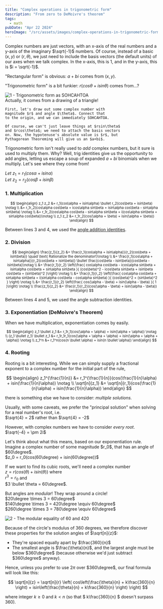 ```yaml
---
title: "Complex operations in trigonometric form"
description: "From zero to DeMoivre's theorem"
tags:
  - math
pubDate: "Apr 22 2024"
heroImage: "/src/assets/images/complex-operations-in-trigonometric-form.jpg"
---
```


Complex numbers are just vectors, with an x-axis of the
real numbers and a y-axis of the imaginary $\sqrt{-1}$
numbers. Of course, instead of a basic $(x,y)$ or $(r, \theta)$,
we just need to include the basis vectors (the default units)
of our axes when we talk complex. In the x-axis, this is $1$, and in the
y-axis, this is $i = \sqrt{-1}$.

"Rectangular form" is obvious: $a+bi$ comes from $(x,y)$.

"Trigonometric form" is a bit funkier: $r(cos\theta + isin\theta)$ comes from...?

<div class="grid grid-cols-2 gap-4">
  <img src="/src/assets/images/complex-operations-in-trigonometric-form-01.svg" alt="1 - Trigonometric form as SOHCAHTOA" class="mx-auto" loading="lazy"/>
  <div>
    Actually, it comes from a drawing of a triangle!

    First, let's draw out some complex number with
    magnitude $r$ and angle $\theta$. Connect that
    to the origin, and we can immediately SOHCAHTOA.

    Of course, we can't just leave things at $rsin\theta$
    and $rcos\theta$; we need to attach the basis vectors
    on. Now, the hypotenuse's absolute value is $r$, but
    Pythagorean Theoreming will give us an $a+bi$.

  </div>
</div>

Trigonometric form isn't really used to _add_ complex
numbers, but it sure is used to multiply them. Why?
Well, trig identities give us the opportunity to
add angles, letting us escape a soup of expanded $a+bi$
binomials when we multiply. Let's see where they come from!

$Let\ z_1 = r_1(cos\alpha+isin\alpha)$  
$Let\ z_2 = r_2(cos\beta+isin\beta)$

### 1. Multiplication

<small>

$$
\begin{align}
z_1 z_2 &= r_1(cos\alpha + isin\alpha) \bullet r_2(cos\beta + isin\beta) \notag \\
  &= r_1r_2(cos\alpha cos\beta + icos\alpha sin\beta + isin\alpha cos\beta - sin\alpha sin\beta) \notag \\
  &= r_1r_2(cos\alpha cos\beta - sin\alpha sin\beta + i(cos\alpha sin\beta + sin\alpha cos\beta))\notag \\
z_1 z_2 &= r_1r_2(cos(\alpha + \beta) + isin(\alpha + \beta))
\end{align}
$$

</small>

Between lines 3 and 4, we used the [angle addition identities](/blog/angle-arithmetic-formulas).

### 2. Division

<small>

$$
\begin{align}
\frac{z_1}{z_2} &= \frac{r_1(cos\alpha + isin\alpha)}{r_2(cos\beta + isin\beta)} \quad \text{ Rationalize the denominator!}\notag \\
  &= \frac{r_1(cos\alpha + isin\alpha)}{r_2(cos\beta + isin\beta)} \bullet \frac{cos\beta - isin\beta}{cos\beta - isin\beta}\notag \\
  &= \frac{r_1}{r_2} \left(\frac{
    cos\alpha cos\beta - icos\alpha sin\beta + isin\alpha cos\beta + sin\alpha sin\beta
  }{
    (cos\beta)^2 - icos\beta sin\beta + isin\beta cos\beta + (sin\beta)^2
  }\right) \notag \\
  &= \frac{r_1}{r_2} \left(\frac{
    cos\alpha cos\beta + sin\alpha sin\beta + i(sin\alpha cos\beta - cos\alpha sin\beta)
  }{
    (cos\beta)^2 + (sin\beta)^2
  } \right) \notag \\
  &= \frac{r_1}{r_2} \left(\frac{
    cos(\alpha - \beta) + isin(\alpha - \beta)
  }{
    1
  }\right) \notag \\
\frac{z_1}{z_2} &= \frac{r_1}{r_2}(cos(\alpha - \beta) + isin(\alpha - \beta))
\end{align}
$$

</small>

Between lines 4 and 5, we used the angle subtraction identities.

### 3. Exponentiation (DeMoivre's Theorem)

When we have multiplication, exponentiation comes by easily.

<small>

$$
\begin{align}
z_1 \bullet z_1 &= r_1r_1(cos(\alpha + \alpha) + isin(\alpha + \alpha)) \notag \\
(z_1 \bullet z_1) \bullet z_1 &= r_1r_1r_1(cos(\alpha + \alpha + \alpha) + isin(\alpha + \alpha + \alpha)) \notag \\
z_1^n &= r_1^n(cos(n \bullet \alpha) + isin(n \bullet \alpha))
\end{align}
$$

</small>

### 4. Rooting

Rooting is a bit interesting. While we can simply supply a fractional
exponent to a complex number for the initial part of the rule,

$$
\begin{align}
z_1^{\frac{1}{n}} &= r_1^{\frac{1}{n}}(cos(\frac{1}{n}\alpha) + isin(\frac{1}{n}\alpha)) \notag \\
\sqrt[n]{z_1} &= \sqrt[n]{r_1}(cos(\frac{1}{n}\alpha) + isin(\frac{1}{n}\alpha))
\end{align}
$$

there is something else we have to consider: _multiple solutions._

Usually, with some caveats, we prefer the "principal solution"
when solving for a real number's root, i.e. <br />
$\sqrt{4} = 2$ rather than $\sqrt{4} = -2$

However, with complex numbers we have to consider _every root_. <br />
$\sqrt{-4} = \pm 2i$

<div class="grid grid-cols-2 gap-4">
  <div>
  Let's think about what this means, based on our exponentiation rule. Imagine
  a complex number of some magnitude $r_0$, that has an angle of $60\degree$. <br />
  $z_0 = r_0(cos(60\degree) + isin(60\degree))$

If we want to find its cubic roots, we'll need a complex number <br />
$z = r(cos(\theta) + isin(\theta))$ where <br />
$r^3 = r_0$ and <br />
$3 \bullet \theta = 60\degree$.

But angles are _modular_! They wrap around a circle! <br />
$20\degree \times 3 = 60\degree$ <br />
$140\degree \times 3 = 420\degree \equiv 60\degree$ <br />
$260\degree \times 3 = 780\degree \equiv 60\degree$ <br />

  </div>
  <img src="/src/assets/images/complex-operations-in-trigonometric-form-02.svg" alt="2 - The modular equality of 60 and 420" class="mx-auto" loading="lazy"/>
</div>

Because of the circle's modulus of 360 degrees, we therefore
discover these properties for the solution angles of $\sqrt[n]{z}$:

- They're spaced equally apart by $\frac{360}{n}$
- The smallest angle is $\frac{\theta}{n}$, and the largest angle must be below $360\degree$
  (because otherwise we'd just subtract $360\degree$ anyway).

Hence, unless you prefer to use $2\pi$ over $360\degree$, our
final formula will look like this:

$$
\sqrt[n]{z} = \sqrt[n]{r} \left(
cos\left(\frac{\theta}{n} + k\frac{360}{n} \right) +
isin\left(\frac{\theta}{n} + k\frac{360}{n} \right)
\right)
$$

where integer
$k \geq 0$
and
$k < n$
(so that $ k\frac{360}{n} $ doesn't surpass 360).
